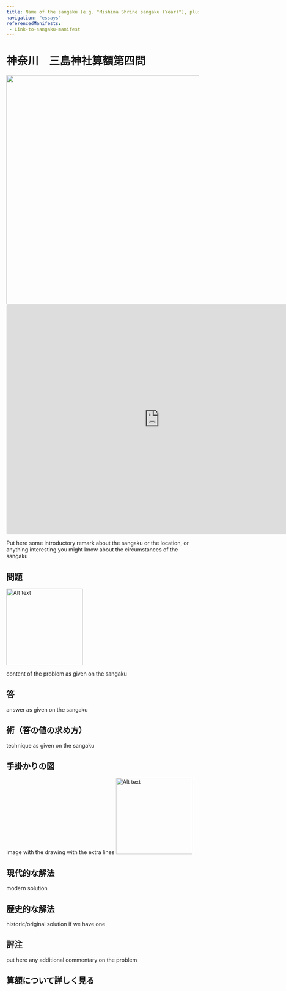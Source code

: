 ```yaml
---
title: Name of the sangaku (e.g. "Mishima Shrine sangaku (Year)"), plus number of problem if there are more than one (e.g. "5th problem")
navigation: "essays"
referencedManifests:
 - Link-to-sangaku-manifest
---
```


# 神奈川　三島神社算額第四問

<img src="IIIF-image-filename" width="600" height="auto" />
<iframe src="https://www.geogebra.org/geometry/afu64x3e?embed" width="800" height="600" allowfullscreen style="border: 1px solid #e4e4e4;border-radius: 4px;" frameborder="0"></iframe>

Put here some introductory remark about the sangaku or the location, or anything interesting you might know about the circumstances of the sangaku

## 問題
<img src="extra-image-filename" alt="Alt text" width="200" height="auto" />
 
content of the problem as given on the sangaku
 
## 答

answer as given on the sangaku

## 術（答の値の求め方）

technique as given on the sangaku

## 手掛かりの図

image with the drawing with the extra lines
<img src="https://tonothan.github.io/mishima-kanagawa-hintdrawing.png" alt="Alt text" width="200" height="auto" />
 

## 現代的な解法

modern solution

## 歴史的な解法

historic/original solution if we have one

## 評注

put here any additional commentary on the problem

## 算額について詳しく見る
<Card iiifContent="link-to-sangaku-manifest" />








